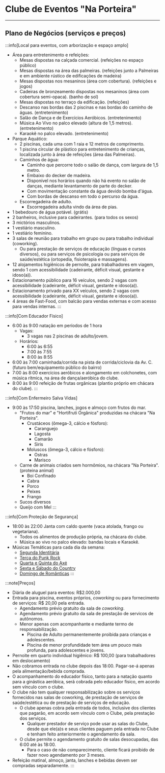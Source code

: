 # Clube de Eventos "Na Porteira"

---  

## Plano de Negócios (serviços e preços)

:::info[Local para eventos, com arborização e espaço amplo]
- Área para entretenimento e refeições:
    - Mesas dispostas na calçada comercial. (refeições no espaço público)
    - Mesas dispostas na área das palmeiras. (refeições junto a Palmeiras e em ambiente rústico de edificações de madeira) 
    - Mesas dispostas nos mesaninos (área com cobertura). (refeições e jogos)
    - Cadeiras de bronzeamento dispostas nos mesaninos (área com cobertura semi-opaca). (banho de sol)
    - Mesas dispostas no terraço da edificação. (refeições)
    - Descanso nas bordas das 2 piscinas e nas bordas do caminho de águas. (entretenimento)
    - Salão de Dança e de Exercícios Aeróbicos. (entretenimento)
    - Música Ao Vivo no palco elevado (altura de 1,5 metros). (entretenimento)
    - Karaokê no palco elevado. (entretenimento)
- Parque Aquático:
    - 2 piscinas, cada uma com 1 raia e 12 metros de comprimento.
    - 1 piscina circular de plástico para entretenimento de crianças, localizada junto à área de refeições (área das Palmeiras).
    - Caminhos de água:
        - Caminho que percorre todo o salão de dança, com largura de 1,5 metro.
        - Embaixo do decker de madeira.
        - Disponível nos horários quando não há evento no salão de danças, mediante levantamento de parte do decker.
        - Com movimentação constante da água devido bomba d'água.
        - Com bordas de descanso em todo o percurso da água.
    - Escorregadeira de adulto.
        - Escorregadeira adulta vindo da área de pias.
- 1 bebedouro de água potável. (grátis)
- 2 banheiros, inclusive para cadeirantes. (para todos os sexos)
- 3 mictórios masculinos.
- 1 vestiário masculino.
- 1 vestiário feminino.
- 3 salas de reunião para trabalho em grupo ou para trabalho individual (coworking).
    - Ou para prestação de serviços de educação (línguas e cursos diversos), ou para serviços de psicologia ou para serviços de saúde/estética (ortopedia, fisioterapia e massagens).
- 12 alojamentos higiênicos de pernoite, para trabalhadores em viagem, sendo 1 com acessibilidade (cadeirante, déficit visual, gestante e idoso(a)).
- Estacionamento público para 16 veículos, sendo 2 vagas com acessibilidade  (cadeirante, déficit visual, gestante e idoso(a)).
- Estacionamento privado para XX veículos, sendo 2 vagas com acessibilidade  (cadeirante, déficit visual, gestante e idoso(a)).
- 4 áreas de Fast-Food, com balcão para vendas externas e com acesso para vendas internas.
:::  

:::info[Com Educador Físico]
- 6:00 às 9:00 natação em períodos de 1 hora
    - Vagas:
        - 3 vagas nas 2 piscinas de adulto/jovem.
    - Horários:
        - 6:00 às 6:55
        - 7:00 às 7:55
        - 8:00 às 8:55
- 6:00 às 7:00 caminhada/corrida na pista de corrida/ciclovia da Av. C. (futuro bem/equipamento público do bairro)
- 7:00 às 8:00 exercícios aeróbicos e alongamento em colchonetes, com música rítmica, na área de dança/aeróbica do clube.
- 8:00 às 9:00 refeição de frutas orgânicas (plantio próprio em chácara do clube).
:::  

:::info[Com Enfermeiro Salva Vidas]
- 9:00 às 17:50 piscina, lanches, jogos e almoço com frutos do mar.
    - "Frutos do mar" e "Hortifruti Orgânica" produzidas na chácara "Na Porteira".
        - Crustáceos (ômega-3, cálcio e fósforo):
            - Caranguejo 
            - Lagosta 
            - Camarão
            - Siris
        - Moluscos (ômega-3, cálcio e fósforo):
            - Ostras
            - Marisco
    - Carne de animais criados sem hormômios, na chácara "Na Porteira". (proteina animal)
        - Boi Confinado
        - Cabra
        - Porco
        - Peixes
        - Frango
    - Sucos diversos
    - Queijo com Mel
:::  

:::info[Com Proteção de Segurança]
- 18:00 às 22:00 Janta com caldo quente (vaca atolada, frango ou vegetariana).
    - Todos os alimentos de produção própria, na chácara do clube.
    - Música ao vivo no palco elevado: bandas locais e Karaokê.
- Músicas Temáticas para cada dia da semana:
    - [Segunda Identitária](https://youtube.com/playlist?list=PLHZr_2UlXu7DmxjffqmIArT0ykPcOEsB6&si=L4lvvr0MjxNOVUa_)
    - [Terça do Punk Rock](https://youtube.com/playlist?list=PLHZr_2UlXu7CgYsyUZgLhJbMwe3lj9gXy&si=Hl2Aa-utGNYf2nSc)
    - [Quarta e Quinta do Axé](https://youtube.com/playlist?list=PLHZr_2UlXu7BKgZlFQRoHxnnQN2rLFNwB&si=NIuFVTxVS5Dsbexn)
    - [Sexta e Sábado do Country](https://youtube.com/playlist?list=PLHZr_2UlXu7CaKo9BC4j7Knwdg5mSSRrJ&si=DOpdGl-nR4EahUwb)
    - [Domingo de Românticas](https://youtube.com/playlist?list=PLHZr_2UlXu7CnQh-ZUJgENB71H6T06sI2&si=MliP4QOhIVwEECX-)
:::  

:::note[Preços]
- Diária de aluguel para eventos: R$2.000,00
- Entrada para piscina, eventos próprios, *coworking* ou para fornecimento de serviços: R$ 20,00 pela entrada.
    - Agendamento prévio gratuito da sala de *coworking*.
    - Agendamento prévio gratuito da sala de prestação de servicos de autônomos.
    - Menor apenas com acompanhante e mediante termo de responsabilização.
        - Piscina de Adulto permanentemente proibida para crianças e adolescentes.
        - Piscina de menor profundidade tem área um pouco mais profunda, para adolescentes e jovens.
- Pernoite em quarto individual higiênico: R$ 100,00 (para trabalhadores em deslocamento)
- Não cobramos entrada no clube depois das 18:00. Pagar-se-á apenas pela alimentação/bebida comprada.
- O acompanhamento do educador físico, tanto para a natação quanto para a ginástica aeróbica, será cobrada pelo educador físico, em acordo sem vínculo com o clube.
- O clube não tem qualquer responsabilização sobre os serviços fornecidos nas salas de coworking, de prestação de serviços de saúde/estética ou de prestação de serviços de educação.
    - O clube apenas cobra pela entrada de todos, inclusive dos clientes que pagarão, em acordo sem vínculo com o Clube, pela prestação dos serviços.
        - Qualquer prestador de serviço pode usar as salas do Clube, desde que ele(a)s e seus clientes paguem pela entrada no Clube e tenham feito anteriormente o agendamento da sala.
    - O clube permite o agendamento gratuito de salas desocupadas, das 6:00 até às 18:00.
        - Para o caso de não comparecimento, cliente ficará proibido de fazer novo agendamento por 3 meses.
- Refeição matinal, almoço, janta, lanches e bebidas devem ser compradas separadamente. 
:::  
